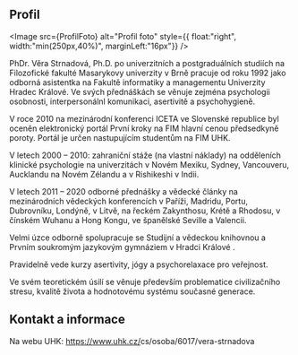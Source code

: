 
## Profil

<Image src={ProfilFoto} alt="Profil foto" style={{ float:"right", width:"min(250px,40%)", marginLeft:"16px"}} />

PhDr. Věra Strnadová, Ph.D. po univerzitních a postgraduálních studiích na Filozofické fakulté Masarykovy univerzity v Brně pracuje od roku 1992 jako odborná asistentka na Fakultě informatiky a managementu Univerzity Hradec Králové. Ve svých přednáškách se věnuje zejména psychologii osobnosti, interpersonálnl komunikaci, asertivitě a psychohygieně.

V roce 2010 na mezinárodní konferenci ICETA ve Slovenské republice byl oceněn elektronický portál <Link href="/pknf">První kroky na FIM</Link> hlavní cenou předsedkyně poroty. Portál je určen nastupujícím studentům na FIM UHK.

V letech 2000 – 2010: zahraniční stáže (na vlastní náklady) na odděleních klinické psychologie na univerzitách v Novém Mexiku, Sydney, Vancouveru, Aucklandu na Novém Zélandu a v Rishikeshi v Indii.

V letech 2011 – 2020 odborné přednášky a vědecké články na mezinárodních vědeckých konferencích v Paříži, Madridu, Portu, Dubrovníku, Londýně, v Litvě, na řeckém Zakynthosu, Krétě a Rhodosu, v čínském Wuhanu a Hong Kongu, ve španělské Seville a Valencii.

Velmi úzce odborně spolupracuje se Studijní a vědeckou knihovnou a Prvním soukromým jazykovým gymnáziem v Hradci Králové .

Pravidelně vede kurzy asertivity, jógy a psychorelaxace pro veřejnost.

Ve svém teoretickém úsilí se věnuje především problematice civilizačního stresu, kvalitě života a hodnotovému systému současné generace.

## Kontakt a informace

Na webu UHK: <Link href="https://www.uhk.cz/cs/osoba/6017/vera-strnadova">https://www.uhk.cz/<wbr />cs/<wbr />osoba/<wbr />6017/<wbr />vera-strnadova</Link>
